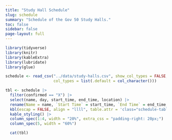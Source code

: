 ```yaml
---
title: "Study Hall Schedule"
slug: schedule
summary: "Schedule of the Gov 50 Study Halls."
toc: false
sidebar: false
page-layout: full
---
```

 
 
```r
library(tidyverse)
library(knitr)
library(kableExtra)
library(lubridate)
library(glue)

schedule <- read_csv("../data/study-halls.csv", show_col_types = FALSE,
                     col_types = list(.default = col_character())) 
```
 
 
  
 
```r
tbl <- schedule |>
  filter(confirmed == "X") |>  
  select(name, day, start_time, end_time, location) |>
  rename(Name = name, `Start Time` = start_time, `End Time` = end_time, Location = location) |>  
  kbl(escap = FALSE, align = "llll", table.attr = 'class="schedule-table"') |>
  kable_styling() |>   
  column_spec(1:4, width = "20%", extra_css = "padding-right: 20px;") |>  
  column_spec(5, width = "60%") 

  cat(tbl)
```

 
